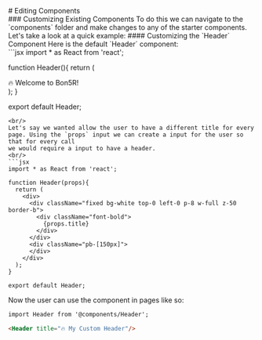 
<PageTitle title="Editing Components"/>

<Sidebar />
<MDXDocs>
# Editing Components
<Author author="Manu Anish" displayName="manuanish" date="24/5/22"/>
<br/>
### Customizing Existing Components
To do this we can navigate to the `components` folder and make changes to any of the starter components. Let's take a look at a quick example:
#### Customizing the `Header` Component
Here is the default `Header` component:
<br/>
```jsx
import * as React from 'react';

function Header(){
  return (
    <div>
      <div className="fixed bg-white top-0 left-0 p-8 w-full z-50 border-b">
        <div className="font-bold">
          🔥 Welcome to Bon5R!
        </div>
      </div>
      <div className="pb-[150px]">
      </div>
    </div>
  );
}

export default Header;
```
<br/>
Let's say we wanted allow the user to have a different title for every page. Using the `props` input we can create a input for the user so that for every call
we would require a input to have a header.
<br/>
```jsx
import * as React from 'react';

function Header(props){
  return (
    <div>
      <div className="fixed bg-white top-0 left-0 p-8 w-full z-50 border-b">
        <div className="font-bold">
          {props.title}
        </div>
      </div>
      <div className="pb-[150px]">
      </div>
    </div>
  );
}

export default Header;
```

Now the user can use the component in pages like so:

```md
import Header from '@components/Header';

<Header title="🔥 My Custom Header"/>
```
<NextPage nextPage="Adding Components" previousPage="Next Steps" prevHref="/docs/getting-started/next-steps" nextHref="/docs/customization/adding-components"/>
</MDXDocs>

